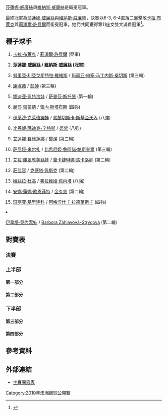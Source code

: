 {{noteTA|G1=Tennis
|1=zh-hans:圈;zh-hant:輪
|2=zh-hans:半区;zh-hant:半部;
|3=zh-hans:半决赛;zh-hk:準決賽;zh-tw:四強;
|4=zh-hans:半準决赛;zh-hk:半準決賽;zh-tw:八強;
}}

{{GrandSlamEvents|2010|澳洲網球公開賽|
| defchamp = {{flagicon|USA}} [[莎蓮娜·威廉絲|莎蓮娜·威廉絲]]<br />{{flagicon|USA}} [[維納斯·威廉絲|維納斯·威廉絲]]
| champ = {{flagicon|USA}} [[莎蓮娜·威廉絲|莎蓮娜·威廉絲]]<br />{{flagicon|USA}} [[維納斯·威廉絲|維納斯·威廉絲]]
| runner = {{flagicon|ZIM}} [[卡拉·布萊克|卡拉·布萊克]]<br />{{flagicon|USA}} [[莉澤爾·許貝爾|莉澤爾·許貝爾]]
| score = 6-4, 6-3
}}

{{main|2010年澳洲網球公開賽}}

[[莎蓮娜·威廉絲|莎蓮娜·威廉絲]]與[[維納斯·威廉絲|維納斯·威廉絲]]是衛冕冠軍。

最終冠軍為[[莎蓮娜·威廉絲|莎蓮娜·威廉絲]]與[[維納斯·威廉絲|維納斯·威廉絲]]，決賽以6-3, 6-4直落二盤擊敗[[卡拉·布萊克|卡拉·布萊克]]與[[莉澤爾·許貝爾|莉澤爾·許貝爾]]而衛冕冠軍，她們共同獲得第11座女雙大滿貫冠軍<ref>{{cite web|title=澳網》大小威奪第11座大滿貫女雙冠軍|url=http://tw.sports.yahoo.com/article/aurl/d/a/100129/13/4hef.html|accessdate=2010-01-31|date=2010-01-29|publisher=Yahoo!奇摩運動|archiveurl=https://archive.today/20120729085323/http://tw.sports.yahoo.com/article/aurl/d/a/100129/13/4hef.html|archivedate=2012-07-29|dead-url=yes}}</ref>。

==種子球手==
{{col-begin}}
{{col-2}}
#{{flagicon|ZIM}} [[卡拉·布萊克|卡拉·布萊克]] / {{flagicon|USA}} [[莉澤爾·許貝爾|莉澤爾·許貝爾]] (亞軍)
#'''{{flagicon|USA}} [[莎蓮娜·威廉絲|莎蓮娜·威廉絲]]  / {{flagicon|USA}} [[維納斯·威廉絲|維納斯·威廉絲]] (冠軍)'''
#{{flagicon|ESP}} [[努里亞·利亞戈斯特拉·維維斯|努里亞·利亞戈斯特拉·維維斯]] / {{flagicon|ESP}} [[玛丽亚·何塞·马丁内斯·桑切斯|玛丽亚·何塞·马丁内斯·桑切斯]] (第三輪)
#{{flagicon|TPE}} [[謝淑薇|謝淑薇]] / {{flagicon|CHN}} [[彭帥|彭帥]] (第三輪)
#{{flagicon|RUS}} [[娜迪亚·佩特洛娃|娜迪亚·佩特洛娃]] / {{flagicon|AUS}} [[萨曼莎·斯托瑟|萨曼莎·斯托瑟]] (第一輪) 
#{{flagicon|USA}} [[麗莎·雷蒙德|麗莎·雷蒙德]] / {{flagicon|AUS}} [[雷内·斯塔布斯|雷内·斯塔布斯]] (四強)
#{{flagicon|RUS}} [[伊萊沙·克萊班諾娃|伊萊沙·克萊班諾娃]] / {{flagicon|ITA}} [[弗蘭切斯卡·斯基亞沃內|弗蘭切斯卡·斯基亞沃內]] (八強)
#{{flagicon|USA}} [[比丹妮·瑪迪克-辛特斯|比丹妮·瑪迪克-辛特斯]] / {{flagicon|CHN}} [[晏紫|晏紫]] (八強)
{{col-2}}
<ol start="9">
<li>{{flagicon|RUS}} [[艾蓮娜·費絲蓮娜|艾蓮娜·費絲蓮娜]] / {{flagicon|CHN}} [[鄭潔|鄭潔]] (第三輪)
<li>{{flagicon|IND}} [[萨尼娅·米尔扎|萨尼娅·米尔扎]] / {{flagicon|ESP}} [[比希尼婭·魯阿諾·帕斯夸爾|比希尼婭·魯阿諾·帕斯夸爾]] (第三輪) 
<li>{{flagicon|RUS}} [[艾拉·庫翠雅芙絲娃|艾拉·庫翠雅芙絲娃]] / {{flagicon|RUS}} [[葉卡捷琳娜·馬卡洛娃|葉卡捷琳娜·馬卡洛娃]] (第二輪) 
<li>{{flagicon|TPE}} [[莊佳容|莊佳容]] / {{flagicon|CZE}} [[克薇塔·佩斯克|克薇塔·佩斯克]] (第二輪) 
<li>{{flagicon|ARG}} [[姬絲拉·杜高|姬絲拉·杜高]] / {{flagicon|ITA}} [[弗拉维娅·佩内塔|弗拉维娅·佩内塔]] (八強) 
<li>{{flagicon|GER}} [[安娜·蓮娜·歌恩菲特|安娜·蓮娜·歌恩菲特]] / {{flagicon|USA}} [[金久慈|金久慈]] (第二輪) 
<li>{{flagicon|RUS}} [[玛丽亚·基里连科|玛丽亚·基里连科]] / {{flagicon|POL}} [[阿格涅什卡·拉德萬斯卡|阿格涅什卡·拉德萬斯卡]] (四強) 
<li>{{flagicon|CZE}} [[伊韋塔·貝內索娃|伊韋塔·貝內索娃]] / {{flagicon|CZE}} [[Barbora_Záhlavová-Strýcová|Barbora Záhlavová-Strýcová]] (第二輪) 
{{col-end}}

==對賽表==
{{Draw key}}
===決賽===
{{8TeamBracket-Tennis3
| RD1=八強
| RD2=四強
| RD3=決賽

| team-width=175

| RD1-seed1=1
| RD1-team1={{flagicon|ZIM}} '''[[卡拉·布萊克|布萊克]]<BR> {{flagicon|USA}} [[莉澤爾·許貝爾|許貝爾]]
| RD1-score1-1='''6
| RD1-score1-2='''6
| RD1-score1-3= 
| RD1-seed2=7
| RD1-team2={{flagicon|RUS}} [[伊萊沙·克萊班諾娃|克萊班諾娃]]<BR> {{flagicon|ITA}} [[弗蘭切斯卡·斯基亞沃內|斯基亞沃內]]
| RD1-score2-1=3
| RD1-score2-2=4
| RD1-score2-3= 

| RD1-seed3=15
| RD1-team3='''{{flagicon|RUS}} [[玛丽亚·基里连科|基里连科]]<BR> {{flagicon|POL}} [[阿格涅什卡·拉德萬斯卡|拉德萬斯卡]]'''
| RD1-score3-1='''6
| RD1-score3-2='''6
| RD1-score3-3= 
| RD1-seed4=WC
| RD1-team4={{flagicon|AUS}} [[Sally_Peers|Sally Peers]]<BR> {{flagicon|GBR}} [[勞拉·羅布森|羅布森]]
| RD1-score4-1=4
| RD1-score4-2=1
| RD1-score4-3= 

| RD1-seed5=6
| RD1-team5={{flagicon|USA}} '''[[麗莎·雷蒙德|雷蒙德]]<BR> {{flagicon|AUS}} [[雷内·斯塔布斯|斯塔布斯]]'''
| RD1-score5-1=4
| RD1-score5-2='''6
| RD1-score5-3='''6
| RD1-seed6=13
| RD1-team6={{flagicon|ARG}} [[姬絲拉·杜高|杜高]]<BR> {{flagicon|ITA}} [[弗拉维娅·佩内塔|佩内塔]]
| RD1-score6-1='''6
| RD1-score6-2=2
| RD1-score6-3=2

| RD1-seed7=8
| RD1-team7={{flagicon|USA}} [[比丹妮·瑪迪克-辛特斯|瑪迪克-辛特斯]]<BR> {{flagicon|CHN}} [[晏紫|晏]]
| RD1-score7-1=4
| RD1-score7-2='''6
| RD1-score7-3=4
| RD1-seed8=2
| RD1-team8={{flagicon|USA}} '''[[莎蓮娜·威廉絲|S 威廉絲]]<BR> {{flagicon|USA}} [[維納斯·威廉絲|V 威廉絲]]
| RD1-score8-1='''6
| RD1-score8-2=4
| RD1-score8-3='''6

| RD2-seed1=1
| RD2-team1={{flagicon|ZIM}} '''[[卡拉·布萊克|布萊克]]<BR> {{flagicon|USA}} [[莉澤爾·許貝爾|許貝爾]]
| RD2-score1-1='''6
| RD2-score1-2=1
| RD2-score1-3='''6
| RD2-seed2=15
| RD2-team2={{flagicon|RUS}} [[玛丽亚·基里连科|基里连科]]<BR> {{flagicon|POL}} [[阿格涅什卡·拉德萬斯卡|拉德萬斯卡]]
| RD2-score2-1=1
| RD2-score2-2='''6
| RD2-score2-3=3

| RD2-seed3=6
| RD2-team3={{flagicon|USA}} [[麗莎·雷蒙德|雷蒙德]]<BR> {{flagicon|AUS}} [[雷内·斯塔布斯|斯塔布斯]]
| RD2-score3-1=3
| RD2-score3-2=6<sup>6</sup>
| RD2-score3-3= 
| RD2-seed4=2
| RD2-team4={{flagicon|USA}} '''[[莎蓮娜·威廉絲|S 威廉絲]]<BR> {{flagicon|USA}} [[維納斯·威廉絲|V 威廉絲]]
| RD2-score4-1='''6
| RD2-score4-2='''7
| RD2-score4-3= 

| RD3-seed1=1
| RD3-team1={{flagicon|ZIM}} [[卡拉·布萊克|布萊克]]<BR> {{flagicon|USA}} [[莉澤爾·許貝爾|許貝爾]]
| RD3-score1-1=4
| RD3-score1-2=3
| RD3-score1-3= 
| RD3-seed2=2
| RD3-team2='''{{flagicon|USA}} [[莎蓮娜·威廉絲|S 威廉絲]]<BR> {{flagicon|USA}} [[維納斯·威廉絲|V 威廉絲]]'''
| RD3-score2-1='''6
| RD3-score2-2='''6
| RD3-score3-3= 
}}

===上半部===
====第一部分====
{{16TeamBracket-Compact-Tennis3
| RD1=第一輪
| RD2=第二輪
| RD3=第三輪
| RD4=八強

| RD1-seed01=1
| RD1-team01='''{{flagicon|ZIM}} [[卡拉·布萊克|布萊克]]<BR> {{flagicon|USA}} [[莉澤爾·許貝爾|許貝爾]]'''
| RD1-score01-1='''6
| RD1-score01-2='''6
| RD1-score01-3= 
| RD1-seed02= 
| RD1-team02={{flagicon|GER}} [[Tatjana_Malek|T Malek]]<BR> {{flagicon|GER}} [[Andrea_Petkovic|A Petkovic]]
| RD1-score02-1=4
| RD1-score02-2=4
| RD1-score02-3= 

| RD1-seed03= 
| RD1-team03={{flagicon|ROU}} [[Alexandra_Dulgheru|A Dulgheru]]<BR> {{flagicon|ROU}} [[Edina_Gallovits|E Gallovits]]
| RD1-score03-1=3
| RD1-score03-2='''6
| RD1-score03-3=3
| RD1-seed04= 
| RD1-team04='''{{flagicon|USA}} [[Carly_Gullickson|C Gullickson]]<BR> {{flagicon|CZE}} [[Vladimíra_Uhlířová|V Uhlířová]]'''
| RD1-score04-1='''6
| RD1-score04-2=3
| RD1-score04-3='''6

| RD1-seed05= 
| RD1-team05={{flagicon|EST}} [[卡娅·卡内皮|卡内皮]]<BR> {{flagicon|GER}} [[Jasmin_Wöhr|J Wöhr]]
| RD1-score05-1=6<sup>5</sup>
| RD1-score05-2=4
| RD1-score05-3= 
| RD1-seed06= 
| RD1-team06={{flagicon|BLR}} '''[[維多利亞·阿扎倫卡|阿扎倫卡]]<BR> {{flagicon|RUS}} [[斯维特拉娜·库兹涅佐娃|库兹涅佐娃]]'''
| RD1-score06-1='''7
| RD1-score06-2='''6
| RD1-score06-3= 

| RD1-seed07=WC
| RD1-team07={{flagicon|AUS}} [[Shannon_Golds|S Golds]]<BR> {{flagicon|AUS}} [[Marija_Mirkovic|M Mirkovic]]
| RD1-score07-1=0
| RD1-score07-2=1
| RD1-score07-3= 
| RD1-seed08=14
| RD1-team08='''{{flagicon|GER}} [[安娜·蓮娜·歌恩菲特|歌恩菲特]]<BR> {{flagicon|USA}} [[金久慈|金]]'''
| RD1-score08-1='''6
| RD1-score08-2='''6
| RD1-score08-3= 

| RD1-seed09=10
| RD1-team09={{flagicon|IND}} '''[[萨尼娅·米尔扎|米尔扎]]<BR> {{flagicon|ESP}} [[比希尼婭·魯阿諾·帕斯夸爾|魯阿諾·帕斯夸爾]]'''
| RD1-score09-1='''6
| RD1-score09-2='''6
| RD1-score09-3= 
| RD1-seed10=WC
| RD1-team10={{flagicon|INA}} [[雅尤·巴蘇姬|巴蘇姬]]<BR> {{flagicon|JPN}} [[伊達公子|伊達]]
| RD1-score10-1=4
| RD1-score10-2=2
| RD1-score10-3= 

| RD1-seed11= 
| RD1-team11='''{{flagicon|SUI}} [[Timea_Bacsinszky|T Bacsinszky]]<BR> {{flagicon|ITA}} [[塔蒂亞娜·加爾賓|加爾賓]]'''
| RD1-score11-1='''6
| RD1-score11-2='''6
| RD1-score11-3= 
| RD1-seed12= 
| RD1-team12={{flagicon|ESP}} [[安娜貝爾·梅迪娜·加里格斯|梅迪娜·加里格斯]]<BR> {{flagicon|DEN}} [[卡露蓮·禾絲妮雅琪|禾絲妮雅琪]]
| RD1-score12-1=4
| RD1-score12-2=4
| RD1-score12-3= 

| RD1-seed13= 
| RD1-team13={{flagicon|GER}} [[萨比娜·利斯基|利斯基]]<BR> {{flagicon|FRA}} [[阿拉瓦內·雷扎伊|雷扎伊]]
| RD1-score13-1=3
| RD1-score13-2=2
| RD1-score13-3= 
| RD1-seed14= 
| RD1-team14={{flagicon|HUN}} '''[[Melinda_Czink|M Czink]]<BR> {{flagicon|RSA}} [[Natalie_Grandin|N Grandin]]'''
| RD1-score14-1='''6
| RD1-score14-2='''6
| RD1-score14-3= 

| RD1-seed15= 
| RD1-team15={{flagicon|ITA}} [[Alberta_Brianti|A Brianti]]<BR> {{flagicon|POL}} [[Urszula_Radwańska|U Radwańska]]
| RD1-score15-1='''6
| RD1-score15-2=5
| RD1-score15-3=6<sup>3</sup>
| RD1-seed16=7
| RD1-team16={{flagicon|RUS}} [[伊萊沙·克萊班諾娃|克萊班諾娃]]<BR> {{flagicon|ITA}} [[弗蘭切斯卡·斯基亞沃內|斯基亞沃內]]
| RD1-score16-1=4
| RD1-score16-2='''7
| RD1-score16-3='''7

| RD2-seed01=1
| RD2-team01={{flagicon|ZIM}} '''[[卡拉·布萊克|布萊克]]'''<BR> {{flagicon|USA}} '''[[莉澤爾·許貝爾|許貝爾]]'''
| RD2-score01-1='''6
| RD2-score01-2='''6
| RD2-score01-3= 
| RD2-seed02= 
| RD2-team02={{flagicon|USA}} [[Carly_Gullickson|C Gullickson]]<BR> {{flagicon|CZE}} [[Vladimíra_Uhlířová|V Uhlířová]]
| RD2-score02-1=2
| RD2-score02-2=2
| RD2-score02-3= 

| RD2-seed03= 
| RD2-team03='''{{flagicon|BLR}} [[維多利亞·阿扎倫卡|阿扎倫卡]]<BR> {{flagicon|RUS}} [[斯维特拉娜·库兹涅佐娃|库兹涅佐娃]]'''
| RD2-score03-1='''6
| RD2-score03-2=4
| RD2-score03-3='''6
| RD2-seed04=14
| RD2-team04={{flagicon|GER}} [[安娜·蓮娜·歌恩菲特|歌恩菲特]]<BR> {{flagicon|USA}} [[金久慈|金]]
| RD2-score04-1=3
| RD2-score04-2='''6
| RD2-score04-3=3

| RD2-seed05=10
| RD2-team05='''{{flagicon|IND}} [[萨尼娅·米尔扎|米尔扎]]<BR> {{flagicon|ESP}} [[比希尼婭·魯阿諾·帕斯夸爾|魯阿諾·帕斯夸爾]]'''
| RD2-score05-1='''7
| RD2-score05-2='''6
| RD2-score05-3= 
| RD2-seed06= 
| RD2-team06={{flagicon|SUI}} [[Timea_Bacsinszky|T Bacsinszky]]<BR> {{flagicon|ITA}} [[塔蒂亞娜·加爾賓|加爾賓]]
| RD2-score06-1=6<sup>3</sup>
| RD2-score06-2=3
| RD2-score06-3= 

| RD2-seed07= 
| RD2-team07={{flagicon|HUN}} [[Melinda_Czink|M Czink]]<BR> {{flagicon|RSA}} [[Natalie_Grandin|N Grandin]]
| RD2-score07-1=5
| RD2-score07-2=4
| RD2-score07-3= 
| RD2-seed08=7
| RD2-team08={{flagicon|RUS}} '''[[伊萊沙·克萊班諾娃|克萊班諾娃]]<BR> {{flagicon|ITA}} [[弗蘭切斯卡·斯基亞沃內|斯基亞沃內]]
| RD2-score08-1='''7
| RD2-score08-2='''6
| RD2-score08-3= 

| RD3-seed01=1
| RD3-team01={{flagicon|ZIM}} '''[[卡拉·布萊克|布萊克]]<BR> {{flagicon|USA}} [[莉澤爾·許貝爾|許貝爾]]
| RD3-score01-1='''6
| RD3-score01-2='''6
| RD3-score01-3= 
| RD3-seed02= 
| RD3-team02={{flagicon|BLR}} [[維多利亞·阿扎倫卡|阿扎倫卡]]<BR> {{flagicon|RUS}} [[斯维特拉娜·库兹涅佐娃|库兹涅佐娃]]
| RD3-score02-1=3
| RD3-score02-2=3
| RD3-score02-3= 

| RD3-seed03=10
| RD3-team03={{flagicon|IND}} [[萨尼娅·米尔扎|米尔扎]]<BR> {{flagicon|ESP}} [[比希尼婭·魯阿諾·帕斯夸爾|魯阿諾·帕斯夸爾]]
| RD3-score03-1=4
| RD3-score03-2=3
| RD3-score03-3= 
| RD3-seed04=7
| RD3-team04='''{{flagicon|RUS}} [[伊萊沙·克萊班諾娃|克萊班諾娃]]<BR> {{flagicon|ITA}} [[弗蘭切斯卡·斯基亞沃內|斯基亞沃內]]'''
| RD3-score04-1='''6
| RD3-score04-2='''6
| RD3-score04-3= 

| RD4-seed01=1
| RD4-team01='''{{flagicon|ZIM}} [[卡拉·布萊克|布萊克]]<BR> {{flagicon|USA}} [[莉澤爾·許貝爾|許貝爾]]'''
| RD4-score01-1='''6
| RD4-score01-2='''6
| RD4-score01-3= 
| RD4-seed02=7
| RD4-team02={{flagicon|RUS}} [[伊萊沙·克萊班諾娃|克萊班諾娃]]<BR> {{flagicon|ITA}} [[弗蘭切斯卡·斯基亞沃內|斯基亞沃內]]
| RD4-score02-1=3
| RD4-score02-2=4
| RD4-score02-3= 
}}

====第二部分====
{{16TeamBracket-Compact-Tennis3
| RD1=第一輪
| RD2=第二輪
| RD3=第三輪
| RD4=八強

| RD1-seed01=3
| RD1-team01='''{{Nowrap|{{flagicon|ESP}} [[努里亞·利亞戈斯特拉·維維斯|利亞戈斯特拉·維維斯]]<BR> {{flagicon|ESP}} [[玛丽亚·何塞·马丁内斯·桑切斯|马丁内斯·桑切斯]]}}'''
| RD1-score01-1='''7
| RD1-score01-2='''6
| RD1-score01-3= 
| RD1-seed02= 
| RD1-team02={{flagicon|AUS}} [[耶莱娜·多基奇|多基奇]]<BR> {{flagicon|CZE}} [[佩特拉·克維托娃|克維托娃]]
| RD1-score02-1=5
| RD1-score02-2=0
| RD1-score02-3= 

| RD1-seed03= 
| RD1-team03={{flagicon|ISR}} '''[[莎哈爾·佩爾|佩爾]]<BR> {{flagicon|KAZ}} [[Galina_Voskoboeva|G Voskoboeva]]'''
| RD1-score03-1='''6
| RD1-score03-2='''7
| RD1-score03-3= 
| RD1-seed04= 
| RD1-team04={{flagicon|SVK}} [[Magdaléna_Rybáriková|M Rybáriková]]<BR> {{flagicon|CZE}} [[Renata_Voráčová|R Voráčová]]
| RD1-score04-1=2
| RD1-score04-2=5
| RD1-score04-3= 

| RD1-seed05= 
| RD1-team05={{flagicon|GBR}} '''[[Elena_Baltacha|E Baltacha]]'''<BR> {{flagicon|LAT}} '''[[Līga_Dekmeijere|L Dekmeijere]]'''
| RD1-score05-1='''7
| RD1-score05-2='''6
| RD1-score05-3= 
| RD1-seed06= 
| RD1-team06={{flagicon|CZE}} [[露絲·莎法洛法|莎法洛法]]<BR> {{flagicon|CAN}} [[雅歷珊查·禾絲妮雅克|禾絲妮雅克]]
| RD1-score06-1=5
| RD1-score06-2=2
| RD1-score06-3= 

| RD1-seed07= 
| RD1-team07={{flagicon|ROU}} [[Sorana_Cîrstea|S Cîrstea]]<BR> {{flagicon|RUS}} [[Anastasia_Pavlyuchenkova|A Pavlyuchenkova]]
| RD1-score07-1=0
| RD1-score07-2='''7
| RD1-score07-3=2
| RD1-seed08=15
| RD1-team08={{flagicon|RUS}} '''[[玛丽亚·基里连科|基里连科]]<BR> {{flagicon|POL}} [[阿格涅什卡·拉德萬斯卡|拉德萬斯卡]]'''
| RD1-score08-1='''6
| RD1-score08-2=6<sup>4</sup>
| RD1-score08-3='''6

| RD1-seed09=12
| RD1-team09={{flagicon|TPE}} '''[[莊佳容|莊]]<BR> {{flagicon|CZE}} [[克薇塔·佩斯克|佩斯克]]'''
| RD1-score09-1='''6
| RD1-score09-2='''7
| RD1-score09-3= 
| RD1-seed10= 
| RD1-team10={{flagicon|TUR}} [[İpek_Şenoğlu|İ Şenoğlu]]<BR> {{flagicon|KAZ}} [[Yaroslava_Shvedova|Y Shvedova]]
| RD1-score10-1=0
| RD1-score10-2=5
| RD1-score10-3= 

| RD1-seed11=WC
| RD1-team11={{flagicon|AUS}} '''[[Sally_Peers|S Peers]]'''<BR> {{flagicon|GBR}} '''[[勞拉·羅布森|羅布森]]'''
| RD1-score11-1='''6
| RD1-score11-2='''7
| RD1-score11-3= 
| RD1-seed12= 
| RD1-team12={{flagicon|USA}} [[Jill_Craybas|J Craybas]]<BR> {{flagicon|USA}} [[Abigail_Spears|A Spears]]
| RD1-score12-1=3
| RD1-score12-2=5
| RD1-score12-3= 

| RD1-seed13= 
| RD1-team13={{flagicon|HUN}} '''[[Ágnes_Szávay|Á Szávay]]<BR> {{flagicon|ITA}} [[Roberta_Vinci|R Vinci]]'''
| RD1-score13-1='''7
| RD1-score13-2='''6
| RD1-score13-3= 
| RD1-seed14= 
| RD1-team14={{flagicon|BLR}} [[Olga_Govortsova|O Govortsova]]<BR> {{flagicon|BLR}} [[Tatiana_Poutchek|T Poutchek]]
| RD1-score14-1=5
| RD1-score14-2=4
| RD1-score14-3= 

| RD1-seed15= 
| RD1-team15={{flagicon|RUS}} '''[[菲娜·杜舒芬娜|杜舒芬娜]]<BR> {{flagicon|AUS}} [[Anastasia_Rodionova|A Rodionova]]'''
| RD1-score15-1=3
| RD1-score15-2='''6
| RD1-score15-3='''6
| RD1-seed16=5
| RD1-team16={{flagicon|RUS}} [[娜迪亚·佩特洛娃|佩特洛娃]]<BR> {{flagicon|AUS}} [[萨曼莎·斯托瑟|斯托瑟]]
| RD1-score16-1='''6
| RD1-score16-2=4
| RD1-score16-3=1

| RD2-seed01=3
| RD2-team01='''{{Nowrap|{{flagicon|ESP}} [[努里亞·利亞戈斯特拉·維維斯|利亞戈斯特拉·維維斯]]<BR> {{flagicon|ESP}} [[玛丽亚·何塞·马丁内斯·桑切斯|马丁内斯·桑切斯]]}}'''
| RD2-score01-1='''7
| RD2-score01-2='''6
| RD2-score01-3= 
| RD2-seed02= 
| RD2-team02={{flagicon|ISR}} [[莎哈爾·佩爾|佩爾]]<BR> {{flagicon|KAZ}} [[Galina_Voskoboeva|G Voskoboeva]]
| RD2-score02-1=6<sup>5</sup>
| RD2-score02-2=4
| RD2-score02-3= 

| RD2-seed03= 
| RD2-team03={{flagicon|GBR}} [[Elena_Baltacha|E Baltacha]]<BR> {{flagicon|LAT}} [[Līga_Dekmeijere|L Dekmeijere]]
| RD2-score03-1=0
| RD2-score03-2=2
| RD2-score03-3= 
| RD2-seed04=15
| RD2-team04={{flagicon|RUS}} '''[[玛丽亚·基里连科|基里连科]]<BR> {{flagicon|POL}} [[阿格涅什卡·拉德萬斯卡|拉德萬斯卡]]'''
| RD2-score04-1='''6
| RD2-score04-2='''6
| RD2-score04-3= 

| RD2-seed05=12
| RD2-team05={{flagicon|TPE}} [[莊佳容|莊]]<BR> {{flagicon|CZE}} [[克薇塔·佩斯克|佩斯克]]
| RD2-score05-1=3
| RD2-score05-2=4
| RD2-score05-3= 
| RD2-seed06=WC
| RD2-team06='''{{flagicon|AUS}} [[Sally_Peers|S Peers]]<BR> {{flagicon|GBR}} [[勞拉·羅布森|羅布森]]'''
| RD2-score06-1='''6
| RD2-score06-2='''6
| RD2-score06-3= 

| RD2-seed07= 
| RD2-team07={{flagicon|HUN}} [[Ágnes_Szávay|Á Szávay]]<BR> {{flagicon|ITA}} [[Roberta_Vinci|R Vinci]]
| RD2-score07-1=4
| RD2-score07-2='''6
| RD2-score07-3=2
| RD2-seed08= 
| RD2-team08='''{{flagicon|RUS}} [[菲娜·杜舒芬娜|杜舒芬娜]]<BR> {{flagicon|AUS}} [[Anastasia_Rodionova|A Rodionova]]'''
| RD2-score08-1='''6
| RD2-score08-2=3
| RD2-score08-3='''6

| RD3-seed01=3
| RD3-team01={{Nowrap|{{flagicon|ESP}} [[努里亞·利亞戈斯特拉·維維斯|利亞戈斯特拉·維維斯]]<BR> {{flagicon|ESP}} [[玛丽亚·何塞·马丁内斯·桑切斯|马丁内斯·桑切斯]]}}
| RD3-score01-1=1
| RD3-score01-2=2
| RD3-score01-3= 
| RD3-seed02=15
| RD3-team02='''{{flagicon|RUS}} [[玛丽亚·基里连科|基里连科]]<BR> {{flagicon|POL}} [[阿格涅什卡·拉德萬斯卡|拉德萬斯卡]]'''
| RD3-score02-1='''6
| RD3-score02-2='''6
| RD3-score02-3= 

| RD3-seed03=WC
| RD3-team03='''{{flagicon|AUS}} [[Sally_Peers|S Peers]]<BR> {{flagicon|GBR}} [[勞拉·羅布森|羅布森]]'''
| RD3-score03-1='''6
| RD3-score03-2='''6
| RD3-score03-3= 
| RD3-seed04= 
| RD3-team04={{flagicon|RUS}} [[Vera_Dushevina|V Dushevina]]<BR> {{flagicon|AUS}} [[Anastasia_Rodionova|A Rodionova]]
| RD3-score04-1=3
| RD3-score04-2=3
| RD3-score04-3= 

| RD4-seed01=15
| RD4-team01='''{{flagicon|RUS}} [[玛丽亚·基里连科|基里连科]]<BR> {{flagicon|POL}} [[阿格涅什卡·拉德萬斯卡|拉德萬斯卡]]'''
| RD4-score01-1='''6
| RD4-score01-2='''6
| RD4-score01-3= 
| RD4-seed02=WC
| RD4-team02={{flagicon|AUS}} [[Sally_Peers|S Peers]]<BR> {{flagicon|GBR}} [[勞拉·羅布森|羅布森]]
| RD4-score02-1=4
| RD4-score02-2=1
| RD4-score02-3= 
}}

===下半部===
====第三部分====
{{16TeamBracket-Compact-Tennis3
| RD1=第一輪
| RD2=第二輪
| RD3=第三輪
| RD4=八強

| RD1-seed01=6
| RD1-team01='''{{flagicon|USA}} [[麗莎·雷蒙德|雷蒙德]]<BR> {{flagicon|AUS}} [[雷内·斯塔布斯|斯塔布斯]]'''
| RD1-score01-1='''6
| RD1-score01-2='''6
| RD1-score01-3= 
| RD1-seed02= 
| RD1-team02={{flagicon|UKR}} [[Mariya_Koryttseva|M Koryttseva]]<BR> {{flagicon|BLR}} [[Darya_Kustova|D Kustova]]
| RD1-score02-1=4
| RD1-score02-2=1
| RD1-score02-3= 

| RD1-seed03=WC
| RD1-team03={{flagicon|AUS}} [[Jarmila_Groth|J Groth]]<BR> {{flagicon|AUS}} [[Olivia_Rogowska|O Rogowska]]
| RD1-score03-1=3
| RD1-score03-2=5
| RD1-score03-3= 
| RD1-seed04= 
| RD1-team04='''{{flagicon|FRA}} [[Julie_Coin|J Coin]]<BR> {{flagicon|CAN}} [[Marie-Ève_Pelletier|M-È Pelletier]]'''
| RD1-score04-1='''6
| RD1-score04-2='''7
| RD1-score04-3= 

| RD1-seed05= 
| RD1-team05='''{{flagicon|TPE}} [[詹詠然|詹]]<BR> {{flagicon|ROU}} [[Monica_Niculescu|M Niculescu]]'''
| RD1-score05-1='''6
| RD1-score05-2='''6
| RD1-score05-3= 
| RD1-seed06=WC
| RD1-team06={{flagicon|AUS}} [[Monique_Adamczak|M Adamczak]]<BR> {{flagicon|AUS}} [[Nicole_Kriz|N Kriz]]
| RD1-score06-1=3
| RD1-score06-2=1
| RD1-score06-3= 

| RD1-seed07= 
| RD1-team07={{flagicon|AUS}} [[Casey_Dellacqua|C Dellacqua]]<BR> {{flagicon|NZL}} [[Marina_Erakovic|M Erakovic]]
| RD1-score07-1='''6
| RD1-score07-2=2
| RD1-score07-3=1
| RD1-seed08=11
| RD1-team08='''{{flagicon|RUS}} [[艾拉·庫翠雅芙絲娃|庫翠雅芙絲娃]]<BR> {{flagicon|RUS}} [[葉卡捷琳娜·馬卡洛娃|馬卡洛娃]]'''
| RD1-score08-1=2
| RD1-score08-2='''6
| RD1-score08-3='''6

| RD1-seed09=13
| RD1-team09='''{{flagicon|ARG}} [[姬絲拉·杜高|杜高]]<BR> {{flagicon|ITA}} [[弗拉维娅·佩内塔|佩内塔]]'''
| RD1-score09-1='''6
| RD1-score09-2=2
| RD1-score09-3='''6
| RD1-seed10= 
| RD1-team10={{flagicon|UKR}} [[阿廖娜·邦达连科|A 邦达连科]]<BR> {{flagicon|UKR}} [[卡捷琳娜·邦达连科|K 邦达连科]]
| RD1-score10-1=4
| RD1-score10-2='''6
| RD1-score10-3=3

| RD1-seed11= 
| RD1-team11={{flagicon|SLO}} [[Polona_Hercog|P Hercog]]<BR> {{flagicon|CRO}} [[Petra_Martić|P Martić]]
| RD1-score11-1=4
| RD1-score11-2=6<sup>3</sup>
| RD1-score11-3= 
| RD1-seed12= 
| RD1-team12={{flagicon|GBR}} '''[[Sarah_Borwell|S Borwell]]'''<BR> {{flagicon|USA}} '''[[Raquel_Kops-Jones|R Kops-Jones]]'''
| RD1-score12-1='''6
| RD1-score12-2='''7
| RD1-score12-3= 

| RD1-seed13=WC
| RD1-team13={{flagicon|AUS}} [[艾丽西亚·莫利克|莫利克]]<BR> {{flagicon|USA}} [[梅根·蕭內西|蕭內西]]
| RD1-score13-1='''6
| RD1-score13-2=5
| RD1-score13-3=4
| RD1-seed14= 
| RD1-team14='''{{flagicon|POL}} [[Klaudia_Jans|K Jans]]<BR> {{flagicon|POL}} [[Alicja_Rosolska|A Rosolska]]'''
| RD1-score14-1=2
| RD1-score14-2='''7
| RD1-score14-3='''6

| RD1-seed15= 
| RD1-team15={{flagicon|GER}} [[Julia_Görges|J Görges]]<BR> {{flagicon|ESP}} [[Arantxa_Parra_Santonja|A Parra Santonja]]
| RD1-score15-1=3
| RD1-score15-2=4
| RD1-score15-3= 
| RD1-seed16=4
| RD1-team16='''{{flagicon|TPE}} [[謝淑薇|謝]]<BR> {{flagicon|CHN}} [[彭帥|彭]]'''
| RD1-score16-1='''6
| RD1-score16-2='''6
| RD1-score16-3= 

| RD2-seed01=6
| RD2-team01={{flagicon|USA}} '''[[麗莎·雷蒙德|雷蒙德]]'''<BR> {{flagicon|AUS}} '''[[雷内·斯塔布斯|斯塔布斯]]'''
| RD2-score01-1='''6
| RD2-score01-2='''7
| RD2-score01-3= 
| RD2-seed02= 
| RD2-team02={{flagicon|FRA}} [[Julie_Coin|J Coin]]<BR> {{flagicon|CAN}} [[Marie-Ève_Pelletier|M-È Pelletier]]
| RD2-score02-1=2
| RD2-score02-2=5
| RD2-score02-3= 

| RD2-seed03= 
| RD2-team03='''{{flagicon|TPE}} [[詹詠然|詹]]<BR> {{flagicon|ROU}} [[Monica_Niculescu|M Niculescu]]'''
| RD2-score03-1='''6
| RD2-score03-2='''6
| RD2-score03-3= 
| RD2-seed04=11
| RD2-team04={{flagicon|RUS}} [[艾拉·庫翠雅芙絲娃|庫翠雅芙絲娃]]<BR> {{flagicon|RUS}} [[葉卡捷琳娜·馬卡洛娃|馬卡洛娃]]
| RD2-score04-1=4
| RD2-score04-2=4
| RD2-score04-3= 

| RD2-seed05=13
| RD2-team05='''{{flagicon|ARG}} [[姬絲拉·杜高|杜高]]<BR> {{flagicon|ITA}} [[弗拉维娅·佩内塔|佩内塔]]'''
| RD2-score05-1='''7
| RD2-score05-2='''6
| RD2-score05-3= 
| RD2-seed06= 
| RD2-team06={{flagicon|GBR}} [[Sarah_Borwell|S Borwell]]<BR> {{flagicon|USA}} [[Raquel_Kops-Jones|R Kops-Jones]]
| RD2-score06-1=5
| RD2-score06-2=2
| RD2-score06-3= 

| RD2-seed07= 
| RD2-team07={{flagicon|POL}} [[Klaudia_Jans|K Jans]]<BR> {{flagicon|POL}} [[Alicja_Rosolska|A Rosolska]]
| RD2-score07-1=3
| RD2-score07-2=2
| RD2-score07-3= 
| RD2-seed08=4
| RD2-team08={{flagicon|TPE}} '''[[謝淑薇|謝]]'''<BR> {{flagicon|CHN}} '''[[彭帥|彭]]'''
| RD2-score08-1='''6
| RD2-score08-2='''6
| RD2-score08-3= 

| RD3-seed01=6
| RD3-team01='''{{flagicon|USA}} [[麗莎·雷蒙德|雷蒙德]]<BR> {{flagicon|AUS}} [[雷内·斯塔布斯|斯塔布斯]]'''
| RD3-score01-1='''7
| RD3-score01-2='''6
| RD3-score01-3= 
| RD3-seed02= 
| RD3-team02={{flagicon|TPE}} [[詹詠然|詹]]<BR> {{flagicon|ROU}} [[Monica_Niculescu|M Niculescu]]
| RD3-score02-1=5
| RD3-score02-2=3
| RD3-score02-3= 

| RD3-seed03=13
| RD3-team03='''{{flagicon|ARG}} [[姬絲拉·杜高|杜高]]<BR> {{flagicon|ITA}} [[弗拉维娅·佩内塔|佩内塔]]'''
| RD3-score03-1='''6
| RD3-score03-2='''6
| RD3-score03-3= 
| RD3-seed04=4
| RD3-team04={{flagicon|TPE}} [[謝淑薇|謝]]<BR> {{flagicon|CHN}} [[彭帥|彭]]
| RD3-score04-1=2
| RD3-score04-2=2
| RD3-score04-3= 

| RD4-seed01=6
| RD4-team01='''{{flagicon|USA}} [[麗莎·雷蒙德|雷蒙德]]<BR> {{flagicon|AUS}} [[雷内·斯塔布斯|斯塔布斯]]'''
| RD4-score01-1=4
| RD4-score01-2='''6
| RD4-score01-3='''6
| RD4-seed02=13
| RD4-team02={{flagicon|ARG}} [[姬絲拉·杜高|杜高]]<BR> {{flagicon|ITA}} [[弗拉维娅·佩内塔|佩内塔]]
| RD4-score02-1='''6
| RD4-score02-2=2
| RD4-score02-3=2
}}

====第四部分====
{{16TeamBracket-Compact-Tennis3
| RD1=第一輪
| RD2=第二輪
| RD3=第三輪
| RD4=八強

| RD1-seed01=8
| RD1-team01='''{{flagicon|USA}} [[比丹妮·瑪迪克-辛特斯|瑪迪克-辛特斯]]<BR> {{flagicon|CHN}} [[晏紫|晏]]'''
| RD1-score01-1='''6
| RD1-score01-2='''6
| RD1-score01-3= 
| RD1-seed02= 
| RD1-team02={{flagicon|BEL}} [[Kirsten_Flipkens|K Flipkens]]<BR> {{flagicon|USA}} [[梅蘭妮·歐丁|歐丁]]
| RD1-score02-1=3
| RD1-score02-2=2
| RD1-score02-3= 

| RD1-seed03= 
| RD1-team03='''{{flagicon|SRB}} [[耶萊娜·揚科維奇|揚科維奇]]<BR> {{flagicon|USA}} [[謝尼·佩里|佩里]]'''
| RD1-score03-1='''6
| RD1-score03-2='''6
| RD1-score03-3= 
| RD1-seed04= 
| RD1-team04={{flagicon|SVK}} [[Dominika_Cibulková|D Cibulková]]<BR> {{flagicon|NED}} [[米雪拉·克拉查克|克拉查克]]
| RD1-score04-1=1
| RD1-score04-2=4
| RD1-score04-3= 

| RD1-seed05= 
| RD1-team05={{flagicon|RUS}} [[Maria_Kondratieva|M Kondratieva]]<BR> {{flagicon|LAT}} [[Anastasija_Sevastova|A Sevastova]]
| RD1-score05-1=5
| RD1-score05-2='''6
| RD1-score05-3=2
| RD1-seed06= 
| RD1-team06={{flagicon|FRA}} '''[[維吉妮·拉扎諾|拉扎諾]]'''<BR> {{flagicon|BEL}} '''[[雅尼娅·维克梅耶尔|维克梅耶尔]]'''
| RD1-score06-1='''7
| RD1-score06-2=3
| RD1-score06-3='''6

| RD1-seed07= 
| RD1-team07={{flagicon|FRA}} [[阿丽泽·科奈|科奈]]<BR> {{flagicon|CAN}} [[Sharon_Fichman|S Fichman]]
| RD1-score07-1=5
| RD1-score07-2=3
| RD1-score07-3= 
| RD1-seed08=9
| RD1-team08={{flagicon|RUS}} '''[[艾蓮娜·費絲蓮娜|費絲蓮娜]]<BR> {{flagicon|CHN}} [[鄭潔|鄭]]'''
| RD1-score08-1='''7
| RD1-score08-2='''6
| RD1-score08-3= 

| RD1-seed09=16
| RD1-team09={{Nowrap|{{flagicon|CZE}} '''[[伊韋塔·貝內索娃|貝內索娃]]<BR> {{flagicon|CZE}} [[Barbora_Záhlavová-Strýcová|B Záhlavová-Strýcová]]}}'''
| RD1-score09-1='''6
| RD1-score09-2='''6
| RD1-score09-3= 
| RD1-seed10= 
| RD1-team10={{flagicon|ITA}} [[Sara_Errani|S Errani]]<BR> {{flagicon|ESP}} [[Carla_Suárez_Navarro|C Suárez Navarro]]
| RD1-score10-1=2
| RD1-score10-2=1
| RD1-score10-3= 

| RD1-seed11= 
| RD1-team11='''{{flagicon|CZE}} [[Andrea_Hlaváčková|A Hlaváčková]]<BR> {{flagicon|CZE}} [[Lucie_Hradecká|L Hradecká]]'''
| RD1-score11-1='''6
| RD1-score11-2='''6
| RD1-score11-3= 
| RD1-seed12= 
| RD1-team12={{flagicon|RUS}} [[安娜·恰克韋塔澤|恰克韋塔澤]]<BR> {{flagicon|AUT}} [[Tamira_Paszek|T Paszek]]
| RD1-score12-1=4
| RD1-score12-2=3
| RD1-score12-3= 

| RD1-seed13= 
| RD1-team13={{flagicon|UZB}} [[Akgul_Amanmuradova|A Amanmuradova]]<BR> {{flagicon|THA}} [[撻瑪茵·塔娜蘇甘|塔娜蘇甘]]
| RD1-score13-1='''6
| RD1-score13-2=1
| RD1-score13-3=2
| RD1-seed14= 
| RD1-team14={{flagicon|ROU}} '''[[Ioana_Raluca_Olaru|IR Olaru]]<BR> {{flagicon|UKR}} [[Olga_Savchuk|O Savchuk]]'''
| RD1-score14-1=4
| RD1-score14-2='''6
| RD1-score14-3='''6

| RD1-seed15=WC
| RD1-team15={{flagicon|AUS}} [[Sophie_Ferguson|S Ferguson]]<BR> {{flagicon|AUS}} [[Jessica_Moore|J Moore]]
| RD1-score15-1=1
| RD1-score15-2=1
| RD1-score15-3= 
| RD1-seed16=2
| RD1-team16='''{{flagicon|USA}} [[莎蓮娜·威廉絲|S 威廉絲]]<BR> {{flagicon|USA}} [[維納斯·威廉絲|V 威廉絲]]'''
| RD1-score16-1='''6
| RD1-score16-2='''6
| RD1-score16-3= 

| RD2-seed01=8
| RD2-team01='''{{flagicon|USA}} [[比丹妮·瑪迪克-辛特斯|瑪迪克-辛特斯]]<BR> {{flagicon|CHN}} [[晏紫|晏]]'''
| RD2-score01-1='''6
| RD2-score01-2=4
| RD2-score01-3='''6
| RD2-seed02= 
| RD2-team02={{flagicon|SRB}} [[耶萊娜·揚科維奇|揚科維奇]]<BR> {{flagicon|USA}} [[謝尼·佩里|佩里]]
| RD2-score02-1=2
| RD2-score02-2='''6
| RD2-score02-3=1

| RD2-seed03= 
| RD2-team03={{flagicon|FRA}} [[維吉妮·拉扎諾|拉扎諾]]<BR> {{flagicon|BEL}} [[雅尼娅·维克梅耶尔|维克梅耶尔]]
| RD2-score03-1= 
| RD2-score03-2= 
| RD2-score03-3= 
| RD2-seed04=9
| RD2-team04='''{{flagicon|RUS}} [[艾蓮娜·費絲蓮娜|費絲蓮娜]]<BR> {{flagicon|CHN}} [[鄭潔|鄭]]'''
| RD2-score04-1=w/o
| RD2-score04-2= 
| RD2-score04-3= 

| RD2-seed05=16
| RD2-team05={{Nowrap|{{flagicon|CZE}} [[伊韋塔·貝內索娃|貝內索娃]]<BR> {{flagicon|CZE}} [[Barbora_Záhlavová-Strýcová|B Záhlavová-Strýcová]]}}
| RD2-score05-1=6<sup>2</sup>
| RD2-score05-2=2
| RD2-score05-3= 
| RD2-seed06= 
| RD2-team06={{flagicon|CZE}} '''[[Andrea_Hlaváčková|A Hlaváčková]]<BR> {{flagicon|CZE}} [[Lucie_Hradecká|L Hradecká]]
| RD2-score06-1='''7
| RD2-score06-2='''6
| RD2-score06-3= 

| RD2-seed07= 
| RD2-team07={{flagicon|ROU}} [[Ioana_Raluca_Olaru|IR Olaru]]<BR> {{flagicon|UKR}} [[Olga_Savchuk|O Savchuk]]
| RD2-score07-1=1
| RD2-score07-2=2
| RD2-score07-3= 
| RD2-seed08=2
| RD2-team08={{flagicon|USA}} '''[[莎蓮娜·威廉絲|S 威廉絲]]<BR> {{flagicon|USA}} [[維納斯·威廉絲|V 威廉絲]]
| RD2-score08-1='''6
| RD2-score08-2='''6
| RD2-score08-3= 

| RD3-seed01=8
| RD3-team01='''{{flagicon|USA}} [[比丹妮·瑪迪克-辛特斯|瑪迪克-辛特斯]]<BR> {{flagicon|CHN}} [[晏紫|晏]]'''
| RD3-score01-1='''6
| RD3-score01-2='''6
| RD3-score01-3= 
| RD3-seed02=9
| RD3-team02={{flagicon|RUS}} [[艾蓮娜·費絲蓮娜|費絲蓮娜]]<BR> {{flagicon|CHN}} [[鄭潔|鄭]]
| RD3-score02-1=4
| RD3-score02-2=4
| RD3-score02-3= 

| RD3-seed03= 
| RD3-team03={{flagicon|CZE}} [[Andrea_Hlaváčková|A Hlaváčková]]<BR> {{flagicon|CZE}} [[Lucie_Hradecká|L Hradecká]]
| RD3-score03-1=3
| RD3-score03-2=2
| RD3-score03-3= 
| RD3-seed04=2
| RD3-team04='''{{flagicon|USA}} [[莎蓮娜·威廉絲|S 威廉絲]]<BR> {{flagicon|USA}} [[維納斯·威廉絲|V 威廉絲]]'''
| RD3-score04-1='''6
| RD3-score04-2='''6
| RD3-score04-3= 

| RD4-seed01=8
| RD4-team01={{flagicon|USA}} [[比丹妮·瑪迪克-辛特斯|瑪迪克-辛特斯]]<BR> {{flagicon|CHN}} [[晏紫|晏]]
| RD4-score01-1=4
| RD4-score01-2='''6
| RD4-score01-3=4
| RD4-seed02=2
| RD4-team02={{flagicon|USA}} '''[[莎蓮娜·威廉絲|S 威廉絲]]<BR> {{flagicon|USA}} [[維納斯·威廉絲|V 威廉絲]]
| RD4-score02-1='''6
| RD4-score02-2=4
| RD4-score02-3='''6
}}

== 參考資料 ==
{{Reflist}}

==外部連結==
*[https://web.archive.org/web/20090206033025/http://www.australianopen.com/en_AU/scores/draws/wd/wddraw.pdf 主賽圈籤表]

[[Category:2010年澳洲網球公開賽|Category:2010年澳洲網球公開賽]]